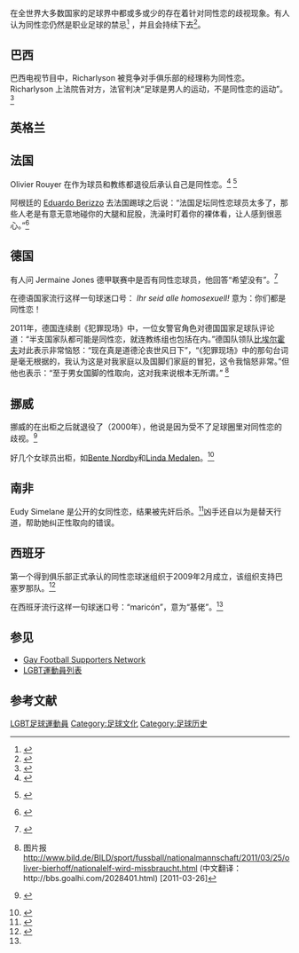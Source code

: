 在全世界大多数国家的足球界中都或多或少的存在着针对同性恋的歧视现象。有人认为同性恋仍然是职业足球的禁忌<ref>{{cite news|url=http://news.bbc.co.uk/sport1/hi/football/4426278.stm|title=Is homophobia in football still a taboo?|accessdate=12 August 2009|date=10 November 2005|author=Matt Williams|publisher=BBC News|archive-date=2005-12-05|archive-url=https://web.archive.org/web/20051205141959/http://news.bbc.co.uk/sport1/hi/football/4426278.stm|dead-url=no}}</ref> ，并且会持续下去<ref>{{cite news|url=http://www.timesonline.co.uk/tol/sport/columnists/simon_barnes/article662923.ece|title=Football destined to remain the last bastion of homophobia - that's the straight, naked truth|accessdate=12 August 2009|date=6 October 2006|author=Simon Barnes|publisher=''The Times'' | location=London}}</ref>。

== 巴西 ==
巴西电视节目中，Richarlyson 被竞争对手俱乐部的经理称为同性恋。 Richarlyson 上法院告对方，法官判决“足球是男人的运动，不是同性恋的运动”。<ref>{{cite news|url=http://news.bbc.co.uk/1/hi/world/americas/6930806.stm|title=Brazil judge in gay football row|accessdate=12 August 2009|date=4 August 2007|author=Gary Duffy|publisher=BBC News}}</ref>

== 英格兰 ==
{{main|英格兰足球中的同性恋现象}}

== 法国 ==
Olivier Rouyer 在作为球员和教练都退役后承认自己是同性恋。<ref name = "Cascarino">{{cite news|url=http://www.timesonline.co.uk/tol/sport/football/article870292.ece|title=Is it time to open the closet?|accessdate=12 August 2009|date=28 April 2003|author=Tony Cascarino|publisher=''The Times''|location=London|archive-date=2019-12-09|archive-url=https://web.archive.org/web/20191209155317/http://www.timesonline.co.uk/tol/sport/football/article870292.ece|dead-url=no}}</ref> <ref>{{fr icon}} {{cite web|url=http://www.tetu.com/actualites/people/Olivier-Rouyer-commentateur-sportif-et-ex-footballeur-fait-son-coming-out-12595|title=Olivier Rouyer, commentateur sportif et ex-footballeur, fait son coming-out|accessdate=12 August 2009|date=19 February 2008|publisher=''Têtu''|deadurl=yes|archiveurl=https://web.archive.org/web/20090601161053/http://www.tetu.com/actualites/people/Olivier-Rouyer-commentateur-sportif-et-ex-footballeur-fait-son-coming-out-12595|archivedate=2009-06-01}}</ref>

阿根廷的 [[Eduardo_Berizzo|Eduardo Berizzo]] 去法国踢球之后说：“法国足坛同性恋球员太多了，那些人老是有意无意地碰你的大腿和屁股，洗澡时盯着你的裸体看，让人感到很恶心。”<ref>{{cite news|url=http://www.telegraph.co.uk/sport/2995467/Quotes-of-the-Year.html|title=Quotes of the Year|last=Jeffries|first=Tony|date=29 Dec 2000|work=The Telegraph|accessdate=2009-08-13|location=London|archive-date=2012-11-12|archive-url=https://web.archive.org/web/20121112062314/http://www.telegraph.co.uk/sport/2995467/Quotes-of-the-Year.html|dead-url=no}}</ref>

== 德国 ==
有人问 Jermaine Jones 德甲联赛中是否有同性恋球员，他回答“希望没有”。<ref>{{no icon}} {{cite news|url=http://goal.blogs.nytimes.com/2009/06/14/jermaine-jones-comes-looking-for-america/?apage=3|title=Jermaine Jones comes looking for America|accessdate=2009-08-13|date=2009-06-14|publisher=''New York Times''|first=Jack|last=Bell|archive-date=2010-10-19|archive-url=https://web.archive.org/web/20101019174302/http://goal.blogs.nytimes.com/2009/06/14/jermaine-jones-comes-looking-for-america/?apage=3|dead-url=no}}</ref>

在德语国家流行这样一句球迷口号： ''Ihr seid alle homosexuell!'' 意为：你们都是同性恋！

2011年，德国连续剧《犯罪现场》中，一位女警官角色对德国国家足球队评论道：“半支国家队都可能是同性恋，就连教练组也包括在内。”德国队领队[[比埃尔霍夫|比埃尔霍夫]]对此表示非常恼怒：“现在真是道德沦丧世风日下”，“《犯罪现场》中的那句台词是毫无根据的，我认为这是对我家庭以及国脚们家庭的冒犯，这令我恼怒非常。”但他也表示：“至于男女国脚的性取向，这对我来说根本无所谓。” <ref>图片报 http://www.bild.de/BILD/sport/fussball/nationalmannschaft/2011/03/25/oliver-bierhoff/nationalelf-wird-missbraucht.html (中文翻译：http://bbs.goalhi.com/2028401.html{{Dead link|date=2020年2月 |bot=InternetArchiveBot |fix-attempted=yes }}) [2011-03-26]</ref>

== 挪威 ==
挪威的{{link-en|湯瑪斯·貝爾林|Thomas Berling}}在出柜之后就退役了（2000年），他说是因为受不了足球圈里对同性恋的歧视。<ref>{{no icon}} {{cite web|url=http://www.dagbladet.no/sport/2001/04/28/254800.html|title=Homohets rammet landslagsspiller|accessdate=12 August 2009|date=27 April 2001|publisher=''Dagbladet''|deadurl=yes|archiveurl=https://web.archive.org/web/20090606154223/http://www.dagbladet.no/sport/2001/04/28/254800.html|archivedate=2009-06-06}}</ref>

好几个女球员出柜，如[[Bente_Nordby|Bente Nordby]]和[[Linda_Medalen|Linda Medalen]]。<ref>{{cite web|url=http://www.dagbladet.no/sport/2005/07/20/437921.html|title=Folk må følge bedre med - Fotball|work=Dagbladet|first=Sigve|last=Kvamme|date=20 July 2005|language=Norwegian|accessdate=13 August 2009|archive-date=2011-06-05|archive-url=https://web.archive.org/web/20110605030307/http://www.dagbladet.no/sport/2005/07/20/437921.html|dead-url=no}}</ref>

== 南非 ==
Eudy Simelane 是公开的女同性恋，结果被先奸后杀。<ref>{{cite news|url=http://www.guardian.co.uk/world/2009/mar/12/eudy-simelane-corrective-rape-south-africa|title=Raped and killed for being a lesbian: South Africa ignores 'corrective' attacks|accessdate=12 August 2009|date=12 March 2009|author=Annie Kelly|publisher=''The Guardian''|location=London|archive-date=2013-07-07|archive-url=https://web.archive.org/web/20130707115022/http://www.guardian.co.uk/world/2009/mar/12/eudy-simelane-corrective-rape-south-africa|dead-url=no}}</ref>凶手还自以为是替天行道，帮助她纠正性取向的错误。

== 西班牙 ==
第一个得到俱乐部正式承认的同性恋球迷组织于2009年2月成立，该组织支持巴塞罗那队。<ref name = "Spain">{{cite news|url=http://www.guardian.co.uk/world/2009/feb/28/gay-rights-spain-football|title=Gay group tackles football homophobia|accessdate=12 August 2009|date=28 February 2009|author=Giles Tremlett|publisher=''The Guardian''|location=London|archive-date=2009-03-03|archive-url=https://web.archive.org/web/20090303225539/http://www.guardian.co.uk/world/2009/feb/28/gay-rights-spain-football|dead-url=no}}</ref>

在西班牙流行这样一句球迷口号：“maricón”，意为“基佬”。<ref name = "Spain"/>

== 参见 ==
* [[Gay_Football_Supporters_Network|Gay Football Supporters Network]]
* [[LGBT運動員列表|LGBT運動員列表]]

== 参考文献 ==
{{Reflist}}

[[Category:LGBT足球運動員|]]
[[Category:足球文化|Category:足球文化]]
[[Category:足球历史|Category:足球历史]]